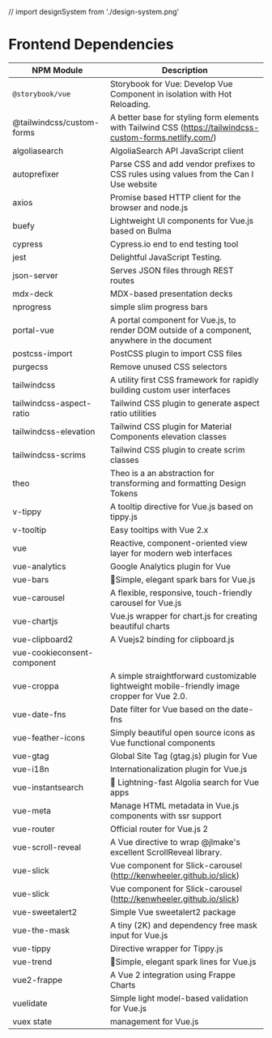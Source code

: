 // import designSystem from './design-system.png'

<Meta title="Notes/Dependencies" />

# Frontend Dependencies

<!--https://www.npmjs.com/package/
https://www.npmjs.com/search?q=-->
|NPM Module| Description|
|---|---|
|`@storybook/vue`| Storybook for Vue: Develop Vue Component in isolation with Hot Reloading.|
|@tailwindcss/custom-forms |A better base for styling form elements with Tailwind CSS (https://tailwindcss-custom-forms.netlify.com/)|
|algoliasearch| AlgoliaSearch API JavaScript client|
|autoprefixer| Parse CSS and add vendor prefixes to CSS rules using values from the Can I Use website|
|axios| Promise based HTTP client for the browser and node.js|
|buefy| Lightweight UI components for Vue.js based on Bulma|
|cypress| Cypress.io end to end testing tool|
|jest| Delightful JavaScript Testing.|
|json-server| Serves JSON files through REST routes|
|mdx-deck| MDX-based presentation decks|
|nprogress| simple slim progress bars|
|portal-vue| A portal component for Vue.js, to render DOM outside of a component, anywhere in the document|
|postcss-import| PostCSS plugin to import CSS files|
|purgecss| Remove unused CSS selectors|
|tailwindcss| A utility first CSS framework for rapidly building custom user interfaces|
|tailwindcss-aspect-ratio |Tailwind CSS plugin to generate aspect ratio utilities|
|tailwindcss-elevation| Tailwind CSS plugin for Material Components elevation classes|
|tailwindcss-scrims| Tailwind CSS plugin to create scrim classes|
|theo| Theo is a an abstraction for transforming and formatting Design Tokens|
|v-tippy| A tooltip directive for Vue.js based on tippy.js|
|v-tooltip| Easy tooltips with Vue 2.x|
|vue| Reactive, component-oriented view layer for modern web interfaces|
|vue-analytics| Google Analytics plugin for Vue|
|vue-bars| 🌈Simple, elegant spark bars for Vue.js|
|vue-carousel| A flexible, responsive, touch-friendly carousel for Vue.js|
|vue-chartjs| Vue.js wrapper for chart.js for creating beautiful charts|
|vue-clipboard2| A Vuejs2 binding for clipboard.js|
|vue-cookieconsent-component ||
|vue-croppa| A simple straightforward customizable lightweight mobile-friendly image cropper for Vue 2.0.|
|vue-date-fns| Date filter for Vue based on the date-fns|
|vue-feather-icons| Simply beautiful open source icons as Vue functional components|
|vue-gtag| Global Site Tag (gtag.js) plugin for Vue|
|vue-i18n| Internationalization plugin for Vue.js|
|vue-instantsearch| 👀 Lightning-fast Algolia search for Vue apps|
|vue-meta| Manage HTML metadata in Vue.js components with ssr support|
|vue-router| Official router for Vue.js 2|
|vue-scroll-reveal| A Vue directive to wrap @jlmake's excellent ScrollReveal library.|
|vue-slick| Vue component for Slick-carousel (http://kenwheeler.github.io/slick)|
|vue-slick| Vue component for Slick-carousel (http://kenwheeler.github.io/slick)|
|vue-sweetalert2| Simple Vue sweetalert2 package|
|vue-the-mask| A tiny (2K) and dependency free mask input for Vue.js|
|vue-tippy| Directive wrapper for Tippy.js|
|vue-trend| 🌈Simple, elegant spark lines for Vue.js|
|vue2-frappe| A Vue 2 integration using Frappe Charts|
|vuelidate| Simple light model-based validation for Vue.js|
|vuex state| management for Vue.js|